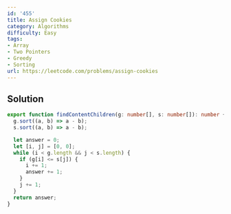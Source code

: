 ```yaml
---
id: '455'
title: Assign Cookies
category: Algorithms
difficulty: Easy
tags:
- Array
- Two Pointers
- Greedy
- Sorting
url: https://leetcode.com/problems/assign-cookies
---
```


## Solution

```typescript filename="solution.ts" copy
export function findContentChildren(g: number[], s: number[]): number {
  g.sort((a, b) => a - b);
  s.sort((a, b) => a - b);

  let answer = 0;
  let [i, j] = [0, 0];
  while (i < g.length && j < s.length) {
    if (g[i] <= s[j]) {
      i += 1;
      answer += 1;
    }
    j += 1;
  }
  return answer;
}
```


